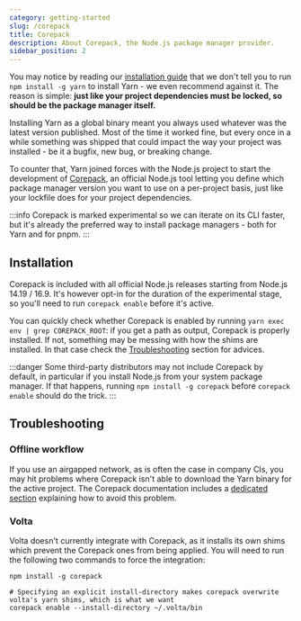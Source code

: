 ```yaml
---
category: getting-started
slug: /corepack
title: Corepack
description: About Corepack, the Node.js package manager provider.
sidebar_position: 2
---
```


You may notice by reading our [installation guide](/getting-started/install) that we don't tell you to run `npm install -g yarn` to install Yarn - we even recommend against it. The reason is simple: **just like your project dependencies must be locked, so should be the package manager itself.**

Installing Yarn as a global binary meant you always used whatever was the latest version published. Most of the time it worked fine, but every once in a while something was shipped that could impact the way your project was installed - be it a bugfix, new bug, or breaking change.

To counter that, Yarn joined forces with the Node.js project to start the development of [Corepack](https://nodejs.org/api/corepack.html), an official Node.js tool letting you define which package manager version you want to use on a per-project basis, just like your lockfile does for your project dependencies.

:::info
Corepack is marked experimental so we can iterate on its CLI faster, but it's already the preferred way to install package managers - both for Yarn and for pnpm.
:::

## Installation

Corepack is included with all official Node.js releases starting from Node.js 14.19 / 16.9. It's however opt-in for the duration of the experimental stage, so you'll need to run `corepack enable` before it's active.

You can quickly check whether Corepack is enabled by running `yarn exec env | grep COREPACK_ROOT`: if you get a path as output, Corepack is properly installed. If not, something may be messing with how the shims are installed. In that case check the [Troubleshooting](/corepack#troubleshooting) section for advices.

:::danger
Some third-party distributors may not include Corepack by default, in particular if you install Node.js from your system package manager. If that happens, running `npm install -g corepack` before `corepack enable` should do the trick.
:::

## Troubleshooting

### Offline workflow

If you use an airgapped network, as is often the case in company CIs, you may hit problems where Corepack isn't able to download the Yarn binary for the active project. The Corepack documentation includes a [dedicated section](https://github.com/nodejs/corepack?tab=readme-ov-file#offline-workflow) explaining how to avoid this problem.

### Volta

Volta doesn't currently integrate with Corepack, as it installs its own shims which prevent the Corepack ones from being applied. You will need to run the following two commands to force the integration:

```commandline
npm install -g corepack

# Specifying an explicit install-directory makes corepack overwrite volta's yarn shims, which is what we want
corepack enable --install-directory ~/.volta/bin
```

